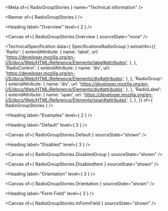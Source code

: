 
<Meta of={ RadioGroupStories } name="Technical information" />

<Banner of={ RadioGroupStories } />

<Heading label="Overview" level={ 2 } />

<Canvas of={ RadioGroupStories.Overview } sourceState="none" />

<TechnicalSpecification
  data={ SpecificationsRadioGroup }
  extraInfo={{
    'Radio': {
      extendAttribute: {
        name: 'label',
        url: 'https://developer.mozilla.org/en-US/docs/Web/HTML/Reference/Elements/label#attributes',
      },
    },
    'RadioControl': {
      extendAttribute: {
        name: 'div',
        url: 'https://developer.mozilla.org/en-US/docs/Web/HTML/Reference/Elements/div#attributes',
      },
    },
    'RadioGroup': {
      extendAttribute: {
        name: 'div',
        url: 'https://developer.mozilla.org/en-US/docs/Web/HTML/Reference/Elements/div#attributes',
      },
    },
    'RadioLabel': {
      extendAttribute: {
        name: 'span',
        url: 'https://developer.mozilla.org/en-US/docs/Web/HTML/Reference/Elements/span#attributes',
      },
    },
  }}
  of={ RadioGroupStories } />

<Heading label="Examples" level={ 2 } />

<Heading label="Default" level={ 3 } />

<Canvas of={ RadioGroupStories.Default } sourceState="shown" />

<Heading label="Disabled" level={ 3 } />

<Canvas of={ RadioGroupStories.DisabledGroup } sourceState="shown" />

<Canvas of={ RadioGroupStories.DisabledItem } sourceState="shown" />

<Heading label="Orientation" level={ 3 } />

<Canvas of={ RadioGroupStories.Orientation } sourceState="shown" />

<Heading label="Form Field" level={ 3 } />

<Canvas of={ RadioGroupStories.InFormField } sourceState="shown" />
